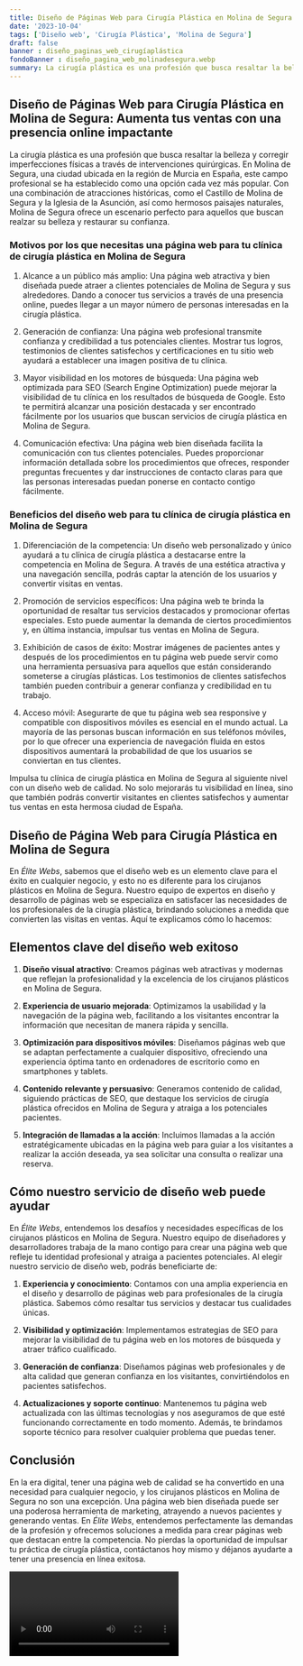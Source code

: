 ```yaml
---
title: Diseño de Páginas Web para Cirugía Plástica en Molina de Segura
date: '2023-10-04'
tags: ['Diseño web', 'Cirugía Plástica', 'Molina de Segura']
draft: false
banner : diseño_paginas_web_cirugíaplástica
fondoBanner : diseño_pagina_web_molinadesegura.webp
summary: La cirugía plástica es una profesión que busca resaltar la belleza y corregir imperfecciones físicas a través de intervenciones quirúrgicas. En Molina de Segura, una ciudad ubicada en la región de Murcia en España, este campo profesional se ha establecido como una opción cada vez más popular. Con una combinación de atracciones históricas, como el Castillo de Molina de Segura y la Iglesia de la Asunción, así como hermosos paisajes naturales, Molina de Segura ofrece un escenario perfecto para aquellos que buscan realzar su belleza y restaurar su confianza.
---
```


## **Diseño de Páginas Web para Cirugía Plástica en Molina de Segura: Aumenta tus ventas con una presencia online impactante**

La cirugía plástica es una profesión que busca resaltar la belleza y corregir imperfecciones físicas a través de intervenciones quirúrgicas. En Molina de Segura, una ciudad ubicada en la región de Murcia en España, este campo profesional se ha establecido como una opción cada vez más popular. Con una combinación de atracciones históricas, como el Castillo de Molina de Segura y la Iglesia de la Asunción, así como hermosos paisajes naturales, Molina de Segura ofrece un escenario perfecto para aquellos que buscan realzar su belleza y restaurar su confianza.

### **Motivos por los que necesitas una página web para tu clínica de cirugía plástica en Molina de Segura**

1. Alcance a un público más amplio: Una página web atractiva y bien diseñada puede atraer a clientes potenciales de Molina de Segura y sus alrededores. Dando a conocer tus servicios a través de una presencia online, puedes llegar a un mayor número de personas interesadas en la cirugía plástica.

2. Generación de confianza: Una página web profesional transmite confianza y credibilidad a tus potenciales clientes. Mostrar tus logros, testimonios de clientes satisfechos y certificaciones en tu sitio web ayudará a establecer una imagen positiva de tu clínica.

3. Mayor visibilidad en los motores de búsqueda: Una página web optimizada para SEO (Search Engine Optimization) puede mejorar la visibilidad de tu clínica en los resultados de búsqueda de Google. Esto te permitirá alcanzar una posición destacada y ser encontrado fácilmente por los usuarios que buscan servicios de cirugía plástica en Molina de Segura.

4. Comunicación efectiva: Una página web bien diseñada facilita la comunicación con tus clientes potenciales. Puedes proporcionar información detallada sobre los procedimientos que ofreces, responder preguntas frecuentes y dar instrucciones de contacto claras para que las personas interesadas puedan ponerse en contacto contigo fácilmente.

### **Beneficios del diseño web para tu clínica de cirugía plástica en Molina de Segura**

1. Diferenciación de la competencia: Un diseño web personalizado y único ayudará a tu clínica de cirugía plástica a destacarse entre la competencia en Molina de Segura. A través de una estética atractiva y una navegación sencilla, podrás captar la atención de los usuarios y convertir visitas en ventas.

2. Promoción de servicios específicos: Una página web te brinda la oportunidad de resaltar tus servicios destacados y promocionar ofertas especiales. Esto puede aumentar la demanda de ciertos procedimientos y, en última instancia, impulsar tus ventas en Molina de Segura.

3. Exhibición de casos de éxito: Mostrar imágenes de pacientes antes y después de los procedimientos en tu página web puede servir como una herramienta persuasiva para aquellos que están considerando someterse a cirugías plásticas. Los testimonios de clientes satisfechos también pueden contribuir a generar confianza y credibilidad en tu trabajo.

4. Acceso móvil: Asegurarte de que tu página web sea responsive y compatible con dispositivos móviles es esencial en el mundo actual. La mayoría de las personas buscan información en sus teléfonos móviles, por lo que ofrecer una experiencia de navegación fluida en estos dispositivos aumentará la probabilidad de que los usuarios se conviertan en tus clientes.

Impulsa tu clínica de cirugía plástica en Molina de Segura al siguiente nivel con un diseño web de calidad. No solo mejorarás tu visibilidad en línea, sino que también podrás convertir visitantes en clientes satisfechos y aumentar tus ventas en esta hermosa ciudad de España.

<GifSeo />

<Cta />

## Diseño de Página Web para Cirugía Plástica en Molina de Segura

En *Élite Webs*, sabemos que el diseño web es un elemento clave para el éxito en cualquier negocio, y esto no es diferente para los cirujanos plásticos en Molina de Segura. Nuestro equipo de expertos en diseño y desarrollo de páginas web se especializa en satisfacer las necesidades de los profesionales de la cirugía plástica, brindando soluciones a medida que convierten las visitas en ventas. Aquí te explicamos cómo lo hacemos:

## Elementos clave del diseño web exitoso 

1. **Diseño visual atractivo**: Creamos páginas web atractivas y modernas que reflejan la profesionalidad y la excelencia de los cirujanos plásticos en Molina de Segura.

2. **Experiencia de usuario mejorada**: Optimizamos la usabilidad y la navegación de la página web, facilitando a los visitantes encontrar la información que necesitan de manera rápida y sencilla.

3. **Optimización para dispositivos móviles**: Diseñamos páginas web que se adaptan perfectamente a cualquier dispositivo, ofreciendo una experiencia óptima tanto en ordenadores de escritorio como en smartphones y tablets.

4. **Contenido relevante y persuasivo**: Generamos contenido de calidad, siguiendo prácticas de SEO, que destaque los servicios de cirugía plástica ofrecidos en Molina de Segura y atraiga a los potenciales pacientes.

5. **Integración de llamadas a la acción**: Incluimos llamadas a la acción estratégicamente ubicadas en la página web para guiar a los visitantes a realizar la acción deseada, ya sea solicitar una consulta o realizar una reserva.

## Cómo nuestro servicio de diseño web puede ayudar

En *Élite Webs*, entendemos los desafíos y necesidades específicas de los cirujanos plásticos en Molina de Segura. Nuestro equipo de diseñadores y desarrolladores trabaja de la mano contigo para crear una página web que refleje tu identidad profesional y atraiga a pacientes potenciales. Al elegir nuestro servicio de diseño web, podrás beneficiarte de:

1. **Experiencia y conocimiento**: Contamos con una amplia experiencia en el diseño y desarrollo de páginas web para profesionales de la cirugía plástica. Sabemos cómo resaltar tus servicios y destacar tus cualidades únicas.

2. **Visibilidad y optimización**: Implementamos estrategias de SEO para mejorar la visibilidad de tu página web en los motores de búsqueda y atraer tráfico cualificado.

3. **Generación de confianza**: Diseñamos páginas web profesionales y de alta calidad que generan confianza en los visitantes, convirtiéndolos en pacientes satisfechos.

4. **Actualizaciones y soporte continuo**: Mantenemos tu página web actualizada con las últimas tecnologías y nos aseguramos de que esté funcionando correctamente en todo momento. Además, te brindamos soporte técnico para resolver cualquier problema que puedas tener.

## Conclusión

En la era digital, tener una página web de calidad se ha convertido en una necesidad para cualquier negocio, y los cirujanos plásticos en Molina de Segura no son una excepción. Una página web bien diseñada puede ser una poderosa herramienta de marketing, atrayendo a nuevos pacientes y generando ventas. En *Élite Webs*, entendemos perfectamente las demandas de la profesión y ofrecemos soluciones a medida para crear páginas web que destacan entre la competencia. No pierdas la oportunidad de impulsar tu práctica de cirugía plástica, contáctanos hoy mismo y déjanos ayudarte a tener una presencia en línea exitosa.

<Video />

<CtaBot job='Cirugía Plástica' city='Molina de Segura'/>

<Gmaps query='Molina de Segura+españa+maps' />